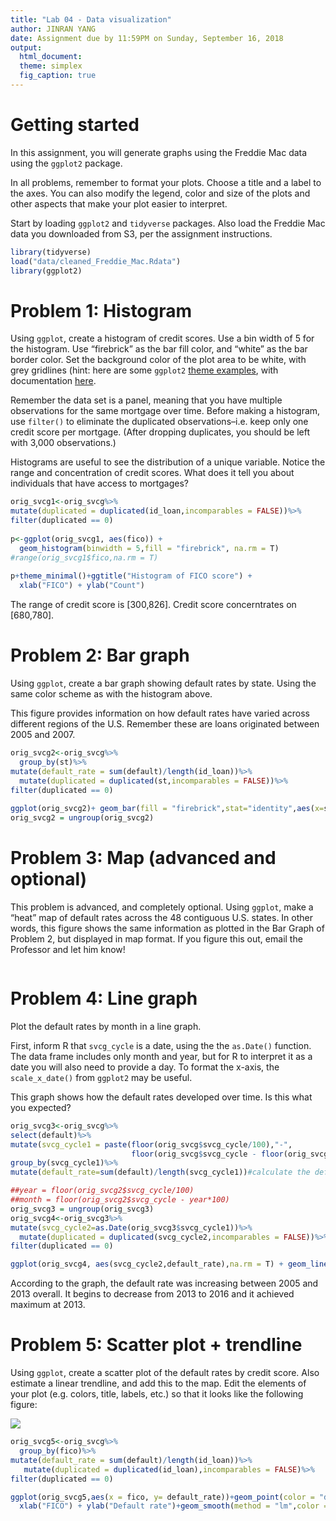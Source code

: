 ```yaml
---
title: "Lab 04 - Data visualization"
author: JINRAN YANG
date: Assignment due by 11:59PM on Sunday, September 16, 2018
output:
  html_document:
  theme: simplex
  fig_caption: true
---
```


# Getting started
In this assignment, you will generate graphs using the Freddie Mac data using the `ggplot2` package.

In all problems, remember to format your plots. Choose a title and a label to the axes. You can also modify the legend, color and size of the plots and other aspects that make your plot easier to interpret.

Start by loading `ggplot2` and `tidyverse` packages. Also load the Freddie Mac data you downloaded from S3, per the assignment instructions.
```r
library(tidyverse)
load("data/cleaned_Freddie_Mac.Rdata")
library(ggplot2)
```

# Problem 1: Histogram
Using `ggplot`, create a histogram of credit scores. Use a bin width of 5 for the histogram. Use "firebrick" as the bar fill color, and "white" as the bar border color. Set the background color of the plot area to be white, with grey gridlines (hint: here are some `ggplot2` [theme examples](https://www.r-bloggers.com/ggplot2-themes-examples/), with documentation [here](http://ggplot2.tidyverse.org/reference/ggtheme.html). 

Remember the data set is a panel, meaning that you have multiple observations for the same mortgage over time. Before making a histogram, use `filter()` to eliminate the duplicated observations--i.e. keep only one credit score per mortgage. (After dropping duplicates, you should be left with 3,000 observations.)

Histograms are useful to see the distribution of a unique variable. Notice the range and concentration of credit scores. What does it tell you about individuals that have access to mortgages?

```r

orig_svcg1<-orig_svcg%>%
mutate(duplicated = duplicated(id_loan,incomparables = FALSE))%>%
filter(duplicated == 0)
  
p<-ggplot(orig_svcg1, aes(fico)) +
  geom_histogram(binwidth = 5,fill = "firebrick", na.rm = T)
#range(orig_svcg1$fico,na.rm = T)
  
p+theme_minimal()+ggtitle("Histogram of FICO score") +
  xlab("FICO") + ylab("Count")


```



The range of credit score is [300,826]. Credit score concerntrates on [680,780].

# Problem 2: Bar graph
Using `ggplot`, create a bar graph showing default rates by state. Using the same color scheme as with the histogram above.

This figure provides information on how default rates have varied across different regions of the U.S. Remember these are loans originated between 2005 and 2007. 

```r
orig_svcg2<-orig_svcg%>%
  group_by(st)%>%
mutate(default_rate = sum(default)/length(id_loan))%>%
  mutate(duplicated = duplicated(st,incomparables = FALSE))%>%
filter(duplicated == 0)
  
ggplot(orig_svcg2)+ geom_bar(fill = "firebrick",stat="identity",aes(x=st,y=default_rate))+ggtitle("Default Rates by State") +xlab("State") + ylab("Default Rates")+theme_minimal()
orig_svcg2 = ungroup(orig_svcg2)
```


# Problem 3: Map (advanced and optional)
This problem is advanced, and completely optional. Using `ggplot`, make a "heat" map of default rates across the 48 contiguous U.S. states. In other words, this figure shows the same information as plotted in the Bar Graph of Problem 2, but displayed in map format. If you figure this out, email the Professor and let him know!

```r




```

# Problem 4: Line graph
Plot the default rates by month in a line graph.

First, inform R that `svcg_cycle` is a date, using the the `as.Date()` function. The data frame includes only month and year, but for R to interpret it as a date you will also need to provide a day. To format the x-axis, the `scale_x_date()` from `ggplot2` may be useful.

This graph shows how the default rates developed over time. Is this what you expected? 

```r
orig_svcg3<-orig_svcg%>%
select(default)%>%
mutate(svcg_cycle1 = paste(floor(orig_svcg$svcg_cycle/100),"-",
                           floor(orig_svcg$svcg_cycle - floor(orig_svcg$svcg_cycle/100)*100),"-","01",sep = ""))%>% #add day
group_by(svcg_cycle1)%>%
mutate(default_rate=sum(default)/length(svcg_cycle1))#calculate the default_rate

##year = floor(orig_svcg2$svcg_cycle/100)
##month = floor(orig_svcg2$svcg_cycle - year*100)
orig_svcg3 = ungroup(orig_svcg3)
orig_svcg4<-orig_svcg3%>%
mutate(svcg_cycle2=as.Date(orig_svcg3$svcg_cycle1))%>%
  mutate(duplicated = duplicated(svcg_cycle2,incomparables = FALSE))%>%
filter(duplicated == 0)

ggplot(orig_svcg4, aes(svcg_cycle2,default_rate),na.rm = T) + geom_line(col = "firebrick")+scale_x_date()+ggtitle("Default Rate by Month") +xlab("Date") + ylab("Default Rate")+theme_minimal()
```



According to the graph, the default rate was increasing between 2005 and 2013 overall. It begins to decrease from 2013 to 2016 and it achieved maximum at 2013.


# Problem 5: Scatter plot + trendline
Using `ggplot`, create a scatter plot of the default rates by credit score. Also estimate a linear trendline, and add this to the map. Edit the elements of your plot (e.g. colors, title, labels, etc.) so that it looks like the following figure:

![](data/plot_advanced.PNG)

```r


orig_svcg5<-orig_svcg%>%
  group_by(fico)%>%
mutate(default_rate = sum(default)/length(id_loan))%>%
   mutate(duplicated = duplicated(id_loan),incomparables = FALSE)%>%
filter(duplicated == 0)

ggplot(orig_svcg5,aes(x = fico, y= default_rate))+geom_point(color = "dark red",na.rm = T)+ggtitle("Default rate by FICO score") +
  xlab("FICO") + ylab("Default rate")+geom_smooth(method = "lm",color = "black")+theme_minimal()
```


